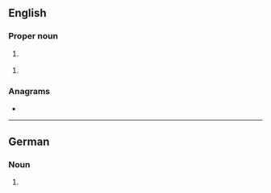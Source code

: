 ==English==

===Proper noun===
{{en-proper noun}}

# {{lb|en|television|US}} {{initialism of|en|w:United Paramount Network|United Paramount Network}}

# {{lb|en|computing}} {{initialism of|en|w:User Principal Name|User Principal Name}}

===Anagrams===
* {{anagrams|en|a=npu|N-up|NPU|Pun|nup|pun}}

----

==German==

===Noun===
{{head|de|noun}}

# {{lb|de|computing}} {{initialism of|de|Umgekehrte Polnische Notation}}